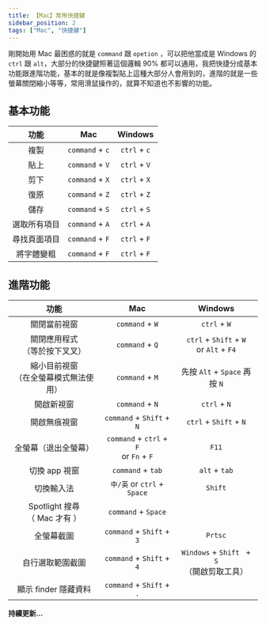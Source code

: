 ```yaml
---
title: 【Mac】常用快捷鍵
sidebar_position: 2
tags: ["Mac", "快捷鍵"]
---
```



剛開始用 Mac 最困惑的就是 `command` 跟 `opetion` ，可以把他當成是 Windows 的 `ctrl` 跟 `alt`，大部分的快捷鍵照著這個邏輯 90% 都可以通用，我把快捷分成基本功能跟進階功能，基本的就是像複製貼上這種大部分人會用到的，進階的就是一些螢幕關閉縮小等等，常用滑鼠操作的，就算不知道也不影響的功能。

## 基本功能

|     功能     |       Mac       |   Windows    |
| :----------: | :-------------: | :----------: |
|     複製     | `command` + `c` | `ctrl` + `c` |
|     貼上     | `command` + `V` | `ctrl` + `V` |
|     剪下     | `command` + `X` | `ctrl` + `X` |
|     復原     | `command` + `Z` | `ctrl` + `Z` |
|     儲存     | `command` + `S` | `ctrl` + `S` |
| 選取所有項目 | `command` + `A` | `ctrl` + `A` |
| 尋找頁面項目 | `command` + `F` | `ctrl` + `F` |
|  將字體變粗  | `command` + `F` | `ctrl` + `F` |

## 進階功能

|                   功能                    |                     Mac                     |                     Windows                      |
| :---------------------------------------: | :-----------------------------------------: | :----------------------------------------------: |
|               關閉當前視窗                |               `command` + `W`               |                   `ctrl` + `W`                   |
|    關閉應用程式 <br/>（等於按下叉叉）     |               `command` + `Q`               |   `ctrl` + `Shift` + `W`<br/> or `Alt` + `F4`    |
| 縮小目前視窗<br/>（在全螢幕模式無法使用） |               `command` + `M`               |          先按 `Alt` + `Space` 再按 `N`           |
|                開啟新視窗                 |               `command` + `N`               |                   `ctrl` + `N`                   |
|               開啟無痕視窗                |          `command` + `Shift` + `N`          |              `ctrl` + `Shift` + `N`              |
|           全螢幕（退出全螢幕）            | `command` + `ctrl` + `F`<br/> or `Fn` + `F` |                      `F11`                       |
|               切換 app 視窗               |              `command` + `tab`              |                  `alt` + `tab`                   |
|                切換輸入法                 |         `中/英` or `ctrl` + `Space`         |                     `Shift`                      |
|    Spotlight 搜尋 <br/>（ Mac 才有 ）     |             `command` + `Space`             |                                                  |
|                全螢幕截圖                 |          `command` + `Shift` + `3`          |                     `Prtsc`                      |
|             自行選取範圍截圖              |          `command` + `Shift` + `4`          | `Windows` + `Shift ` + `S` <br/>（開啟剪取工具） |
|           顯示 finder 隱藏資料            |          `command` + `Shift` + `.`          |                                                  |

**持續更新...**
